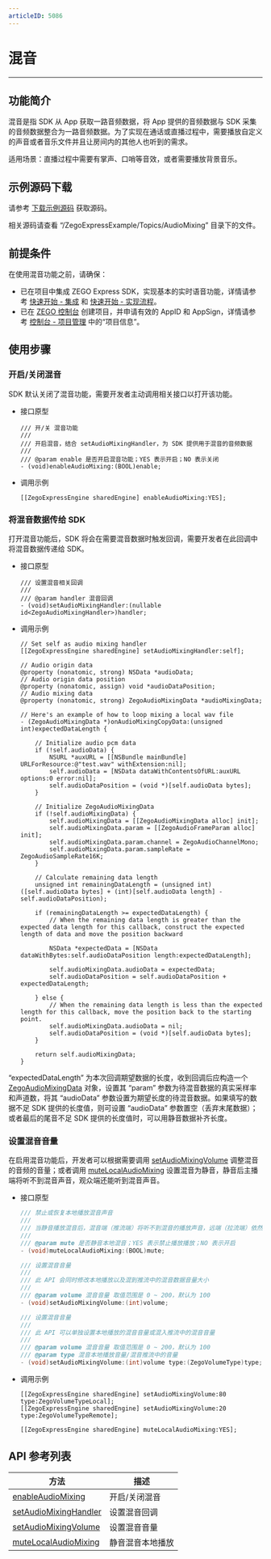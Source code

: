 ```yaml
---
articleID: 5086
---
```

# 混音

- - -

## 功能简介

混音是指 SDK 从 App 获取一路音频数据，将 App 提供的音频数据与 SDK 采集的音频数据整合为一路音频数据。为了实现在通话或直播过程中，需要播放自定义的声音或者音乐文件并且让房间内的其他人也听到的需求。

适用场景：直播过程中需要有掌声、口哨等音效，或者需要播放背景音乐。

## 示例源码下载

请参考 [下载示例源码](/real-time-video-ios-oc/integration/download-demo) 获取源码。

相关源码请查看 “/ZegoExpressExample/Topics/AudioMixing” 目录下的文件。

## 前提条件

在使用混音功能之前，请确保：

- 已在项目中集成 ZEGO Express SDK，实现基本的实时语音功能，详情请参考 [快速开始 - 集成](!ExpressAudioSDK-Integration/SDK_Integration) 和 [快速开始 - 实现流程](!ExpressAudioSDK-Integration/Solution_Implementation)。
- 已在 [ZEGO 控制台](https://console.zego.im) 创建项目，并申请有效的 AppID 和 AppSign，详情请参考 [控制台 - 项目管理](/console/guide-doc2) 中的“项目信息”。

## 使用步骤

### 开启/关闭混音

SDK 默认关闭了混音功能，需要开发者主动调用相关接口以打开该功能。

- 接口原型

    ```objc
    /// 开/关 混音功能
    ///
    /// 开启混音，结合 setAudioMixingHandler，为 SDK 提供用于混音的音频数据
    ///
    /// @param enable 是否开启混音功能；YES 表示开启；NO 表示关闭
    - (void)enableAudioMixing:(BOOL)enable;
    ```

- 调用示例

    ```objc
    [[ZegoExpressEngine sharedEngine] enableAudioMixing:YES];
    ```

### 将混音数据传给 SDK

打开混音功能后，SDK 将会在需要混音数据时触发回调，需要开发者在此回调中将混音数据传递给 SDK。

- 接口原型

    ```objc
    /// 设置混音相关回调
    ///
    /// @param handler 混音回调
    - (void)setAudioMixingHandler:(nullable id<ZegoAudioMixingHandler>)handler;
    ```

- 调用示例

    ```objc
    // Set self as audio mixing handler
    [[ZegoExpressEngine sharedEngine] setAudioMixingHandler:self];
    ```

    ```objc
    // Audio origin data
    @property (nonatomic, strong) NSData *audioData;
    // Audio origin data position
    @property (nonatomic, assign) void *audioDataPosition;
    // Audio mixing data
    @property (nonatomic, strong) ZegoAudioMixingData *audioMixingData;
    ```

    ```objc
    // Here's an example of how to loop mixing a local wav file
    - (ZegoAudioMixingData *)onAudioMixingCopyData:(unsigned int)expectedDataLength {

        // Initialize audio pcm data
        if (!self.audioData) {
            NSURL *auxURL = [[NSBundle mainBundle] URLForResource:@"test.wav" withExtension:nil];
            self.audioData = [NSData dataWithContentsOfURL:auxURL options:0 error:nil];
            self.audioDataPosition = (void *)[self.audioData bytes];
        }

        // Initialize ZegoAudioMixingData
        if (!self.audioMixingData) {
            self.audioMixingData = [[ZegoAudioMixingData alloc] init];
            self.audioMixingData.param = [[ZegoAudioFrameParam alloc] init];
            self.audioMixingData.param.channel = ZegoAudioChannelMono;
            self.audioMixingData.param.sampleRate = ZegoAudioSampleRate16K;
        }

        // Calculate remaining data length
        unsigned int remainingDataLength = (unsigned int)([self.audioData bytes] + (int)[self.audioData length] - self.audioDataPosition);

        if (remainingDataLength >= expectedDataLength) {
            // When the remaining data length is greater than the expected data length for this callback, construct the expected length of data and move the position backward

            NSData *expectedData = [NSData dataWithBytes:self.audioDataPosition length:expectedDataLength];

            self.audioMixingData.audioData = expectedData;
            self.audioDataPosition = self.audioDataPosition + expectedDataLength;

        } else {
            // When the remaining data length is less than the expected length for this callback, move the position back to the starting point.
            self.audioMixingData.audioData = nil;
            self.audioDataPosition = (void *)[self.audioData bytes];
        }

        return self.audioMixingData;
    }
    ```

<Note title="说明">

“expectedDataLength” 为本次回调期望数据的长度，收到回调后应构造一个 [ZegoAudioMixingData](@-ZegoAudioMixingData) 对象，设置其 “param” 参数为待混音数据的真实采样率和声道数，将其 “audioData” 参数设置为期望长度的待混音数据。如果填写的数据不足 SDK 提供的长度值，则可设置 “audioData” 参数置空（丢弃末尾数据）；或者最后的尾音不足 SDK 提供的长度值时，可以用静音数据补齐长度。

</Note>



### 设置混音音量

在启用混音功能后，开发者可以根据需要调用 [setAudioMixingVolume](@setAudioMixingVolume) 调整混音的音频的音量；或者调用 [muteLocalAudioMixing](@muteLocalAudioMixing) 设置混音为静音，静音后主播端将听不到混音声音，观众端还能听到混音声音。

- 接口原型

    ```cpp
    /// 禁止或恢复本地播放混音声音
    ///
    /// 当静音播放混音后，混音端（推流端）将听不到混音的播放声音，远端（拉流端）依然能听到混音
    ///
    /// @param mute 是否静音本地混音；YES 表示禁止播放播放；NO 表示开启
    - (void)muteLocalAudioMixing:(BOOL)mute;

    /// 设置混音音量
    ///
    /// 此 API 会同时修改本地播放以及混到推流中的混音数据音量大小
    ///
    /// @param volume 混音音量 取值范围是 0 ~ 200，默认为 100
    - (void)setAudioMixingVolume:(int)volume;

    /// 设置混音音量
    ///
    /// 此 API 可以单独设置本地播放的混音音量或混入推流中的混音音量
    ///
    /// @param volume 混音音量 取值范围是 0 ~ 200，默认为 100
    /// @param type 混音本地播放音量/混音推流中的音量
    - (void)setAudioMixingVolume:(int)volume type:(ZegoVolumeType)type;
    ```

- 调用示例

    ```objc
    [[ZegoExpressEngine sharedEngine] setAudioMixingVolume:80 type:ZegoVolumeTypeLocal];
    [[ZegoExpressEngine sharedEngine] setAudioMixingVolume:20 type:ZegoVolumeTypeRemote];

    [[ZegoExpressEngine sharedEngine] muteLocalAudioMixing:YES];
    ```

## API 参考列表

| 方法 | 描述 |
|-------|--------|
| [enableAudioMixing ](https://doc-zh.zego.im/zh/api?doc=Express_Video_SDK_API~ObjectiveC~class~zego-express-engine#enable-audio-mixing) | 开启/关闭混音 |
| [setAudioMixingHandler ](https://doc-zh.zego.im/zh/api?doc=Express_Video_SDK_API~ObjectiveC~class~zego-express-engine#set-audio-mixing-handler) | 设置混音回调 |
| [setAudioMixingVolume ](https://doc-zh.zego.im/zh/api?doc=Express_Video_SDK_API~ObjectiveC~class~zego-express-engine#set-audio-mixing-volume) | 设置混音音量 |
| [muteLocalAudioMixing ](https://doc-zh.zego.im/zh/api?doc=Express_Video_SDK_API~ObjectiveC~class~zego-express-engine#mute-local-audio-mixing) | 静音混音本地播放 |
